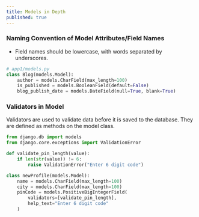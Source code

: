 ```yaml
---
title: Models in Depth
published: true
---
```


### **Naming Convention of Model Attributes/Field Names**

- Field names should be lowercase, with words separated by underscores. 

```python
# app1/models.py
class Blog(models.Model):
    author = models.CharField(max_length=100)
    is_published = models.BooleanField(default=False) 
    blog_publish_date = models.DateField(null=True, blank=True)
```

### **Validators in Model**

Validators are used to validate data before it is saved to the database. They are defined as methods on the model class.


```python
from django.db import models
from django.core.exceptions import ValidationError

def validate_pin_length(value):
    if len(str(value)) != 6:
        raise ValidationError("Enter 6 digit code")

class newProfile(models.Model):
    name = models.CharField(max_length=100)
    city = models.CharField(max_length=100)
    pinCode = models.PositiveBigIntegerField(
        validators=[validate_pin_length],
        help_text="Enter 6 digit code"
    )
```